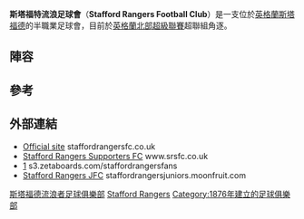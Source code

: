 {{Infobox football club
| clubname   = 斯塔福特流浪
| image      = <!-- 檔案不存在 [[Image:Staffordfc.png|160px]] ，可從英文維基百科取得 -->
| fullname   = Stafford Rangers<br /> Football Club
| nickname   = Boro', Rangers
| shortname  =
| founded    = {{Start date and age|df=yes|1876}}
| dissolved  =
| ground     = [[斯塔福德|斯塔福德]][[Marston_Road_(Stafford)|Marston Road]]
| capacity   = 4,000 (530 座位)
| owntitle   = 老闆
| owner      = Roly Tonge
| chrtitle   = 主席
| chairman   = John Bromley
| mgrtitle   = 經理
| manager    = Neil Kitching
| league     = [[英格蘭北部超級聯賽|英格蘭北部超級聯賽]]
| season     = 2018–19
| position   = 北超聯–超聯組，第 14 位
| pattern_la1=_blacklower|pattern_b1=_3whitestripes|pattern_ra1=_blacklower
| leftarm1   =f|body1=000000|rightarm1=f|shorts1=FFFFFF|socks1=FFFFFF
| pattern_la2=_StaffordRangersAway|pattern_b2=_StaffordRangersAway|pattern_ra2=_StaffordRangersAway
| leftarm2   =ff0033|body2=ff0033|rightarm2=ff0033|shorts2=ff0033|socks2=ff0033
}}

'''斯塔福特流浪足球會'''（'''Stafford Rangers Football Club'''）是一支位於[[英格蘭|英格蘭]][[斯塔福德|斯塔福德]]的半職業足球會，目前於[[英格蘭北部超級聯賽|英格蘭北部超級聯賽]]超聯組角逐。

==陣容==
{{updated|2014年6月23日}}
{{fs start}}
<!-- For help using the below template, please see [[Template_talk:Football_squad_player|Template talk:Football squad player]] -->
{{fs player| no=| nat=England| pos=GK | name=Adam Whitehouse}}
{{fs player| no=| nat=England| pos=DF | name=Sam Griffths}}
{{fs player| no=| nat=England| pos=DF | name=Joe Ballinger}}
{{fs player| no=| nat=England| pos=DF | name=Wayne Daniel}}  
{{fs player| no=| nat=England| pos=DF | name=Michael Wood}}  
{{fs player| no=| nat=England| pos=MF | name=[[Levi_Reid|Levi Reid]]}}
{{fs player| no=| nat=England| pos=MF | name=Christian Dacres}}
{{fs player| no=| nat=England| pos=MF | name=James Dance}}
{{fs player| no=| nat=England| pos=MF | name=Liam Holt}}
{{fs player| no=| nat=England| pos=MF | name=Luke Bottomer}}
{{fs player| no=| nat=England| pos=MF | name=Ryan Edmunds}}
{{fs player| no=| nat=England| pos=MF | name=Alex Curtis}}
{{fs player| no=| nat=England| pos=MF | name=Judd Ellis}}
{{fs player| no=| nat=England| pos=MF | name=Tom Vaughan}}
{{fs player| no=| nat=England| pos=MF | name= Alex Melbourne}}
{{fs player| no=| nat=England| pos=FW | name=Jack Edwards}}
{{fs player| no=| nat=Democratic Republic of Congo| pos=FW | name=Fabrice Kasiama}}
{{fs player| no=| nat=England| pos=FW | name=Daniel Cope}}
{{fs player| no=| nat=England| pos=FW | name=Dominic Dell}}
{{fs player| no=| nat=England| pos=FW | name=Ryan Wynter}}
{{fs player| no=| nat=England| pos=FW | name=Danny Smith}}
{{football squad player | no=   | nat=England          | pos=FW | name=Ben Haseley}}
{{fs end}}

==參考==
{{Reflist}}

== 外部連結 ==
*[http://www.staffordrangersfc.co.uk Official site] {{Wayback|url=http://www.staffordrangersfc.co.uk/ |date=20110705042613 }} staffordrangersfc.co.uk
*[https://web.archive.org/web/20120306233650/http://www.srsfc.co.uk/ Stafford Rangers Supporters FC] www.srsfc.co.uk
*[http://s3.zetaboards.com/staffordrangersfans] s3.zetaboards.com/staffordrangersfans
*[http://www.staffordrangersjuniors.moonfruit.com/ Stafford Rangers JFC] {{Wayback|url=http://www.staffordrangersjuniors.moonfruit.com/ |date=20080512004359 }} staffordrangersjuniors.moonfruit.com

[[Category:斯塔福德流浪者足球俱樂部|]]
[[Category:斯塔福德郡足球俱樂部|Stafford Rangers]]
[[Category:1876年建立的足球俱樂部|Category:1876年建立的足球俱樂部]]